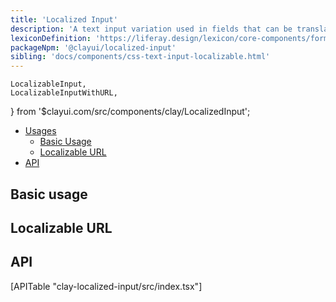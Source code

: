 ```yaml
---
title: 'Localized Input'
description: 'A text input variation used in fields that can be translated into multiple languages.'
lexiconDefinition: 'https://liferay.design/lexicon/core-components/forms/text-input-localizable/'
packageNpm: '@clayui/localized-input'
sibling: 'docs/components/css-text-input-localizable.html'
---
```


	LocalizableInput,
	LocalizableInputWithURL,
} from '$clayui.com/src/components/clay/LocalizedInput';

<div class="nav-toc-absolute">
<div class="nav-toc">

-   [Usages](#usages)
    -   [Basic Usage](#basic-usage)
    -   [Localizable URL](#localizable-url)
-   [API](#api)

</div>
</div>

## Basic usage

<LocalizableInput />

## Localizable URL

<LocalizableInputWithURL />

## API

<div>[APITable "clay-localized-input/src/index.tsx"]</div>

